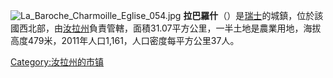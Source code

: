 {{Multiple issues|
{{unreferenced|time=2016-06-20T04:53:30+00:00}}
{{Expand language|1=fr|time=2021-04-25T12:27:20+00:00}}
}}
[[Image:La_Baroche_Charmoille_Eglise_054.jpg|right]]
'''拉巴羅什'''（{{lang-fr|La Baroche}}）是[[瑞士|瑞士]]的城鎮，位於該國西北部，由[[汝拉州|汝拉州]]負責管轄，面積31.07平方公里，一半土地是農業用地，海拔高度479米，2011年人口1,161，人口密度每平方公里37人。

{{Switzerland-geo-stub}}

[[Category:汝拉州的市镇|Category:汝拉州的市镇]]